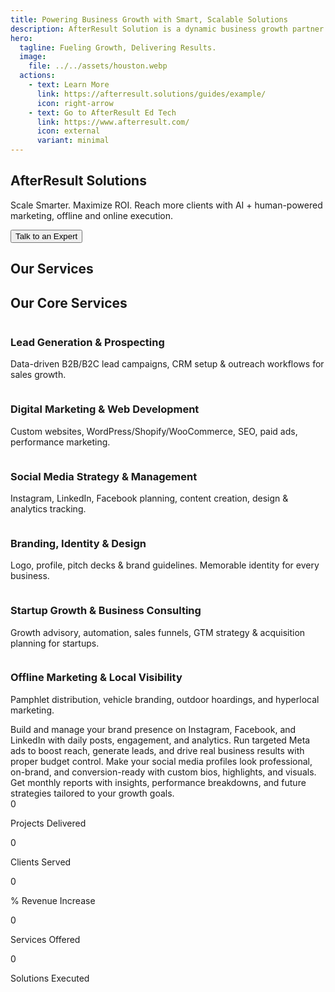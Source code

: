 ```yaml
---
title: Powering Business Growth with Smart, Scalable Solutions
description: AfterResult Solution is a dynamic business growth partner specializing in lead generation, digital marketing, and brand development. We help businesses—big or small—connect with their target audience through strategic online and offline marketing solutions designed to deliver measurable results. Our expertise spans from social media management and SEO to targeted campaigns that boost visibility, engagement, and conversions. At AfterResult Solution, we are committed to driving real impact for our clients by transforming prospects into loyal customers, helping brands grow sustainably in a competitive market.
hero:
  tagline: Fueling Growth, Delivering Results.
  image:
    file: ../../assets/houston.webp
  actions:
    - text: Learn More
      link: https://afterresult.solutions/guides/example/
      icon: right-arrow
    - text: Go to AfterResult Ed Tech
      link: https://www.afterresult.com/
      icon: external
      variant: minimal
---
```



<section class="hero">
  <h1>AfterResult Solutions</h1>
  <p>Scale Smarter. Maximize ROI. Reach more clients with AI + human-powered marketing, offline and online execution.</p>
  <button>Talk to an Expert</button>
</section>


## Our Services

<section class="services">
  <h2>Our Core Services</h2>
  <div class="service-cards">
    <div class="card">
      <img src="/icons/lead-gen.svg" alt="" />
      <h3>Lead Generation & Prospecting</h3>
      <p>Data-driven B2B/B2C lead campaigns, CRM setup & outreach workflows for sales growth.</p>
    </div>
    <div class="card">
      <img src="/icons/web-dev.svg" alt="" />
      <h3>Digital Marketing & Web Development</h3>
      <p>Custom websites, WordPress/Shopify/WooCommerce, SEO, paid ads, performance marketing.</p>
    </div>
    <div class="card">
      <img src="/icons/social-media.svg" alt="" />
      <h3>Social Media Strategy & Management</h3>
      <p>Instagram, LinkedIn, Facebook planning, content creation, design & analytics tracking.</p>
    </div>
    <div class="card">
      <img src="/icons/branding.svg" alt="" />
      <h3>Branding, Identity & Design</h3>
      <p>Logo, profile, pitch decks & brand guidelines. Memorable identity for every business.</p>
    </div>
    <div class="card">
      <img src="/icons/startup.svg" alt="" />
      <h3>Startup Growth & Business Consulting</h3>
      <p>Growth advisory, automation, sales funnels, GTM strategy & acquisition planning for startups.</p>
    </div>
    <div class="card">
      <img src="/icons/offline.svg" alt="" />
      <h3>Offline Marketing & Local Visibility</h3>
      <p>Pamphlet distribution, vehicle branding, outdoor hoardings, and hyperlocal marketing.</p>
    </div>
    <!-- Add/adjust cards as required -->
  </div>
</section>

<CardGrid stagger>
  <Card title="Social Media Marketing & Management" icon="star">
    Build and manage your brand presence on Instagram, Facebook, and LinkedIn with daily posts, engagement, and analytics.
  </Card>

  <Card title="Performance-Driven Ad Campaigns" icon="star">
    Run targeted Meta ads to boost reach, generate leads, and drive real business results with proper budget control.
  </Card>

  <Card title="Profile Optimization & Branding" icon="star">
    Make your social media profiles look professional, on-brand, and conversion-ready with custom bios, highlights, and visuals.
  </Card>

  <Card title="Analytics & Strategy Reports" icon="star">
    Get monthly reports with insights, performance breakdowns, and future strategies tailored to your growth goals.
  </Card>
</CardGrid>

<section class="stats">
  <div class="stat">
    <span class="animated-number" data-target="210">0</span>
    <p>Projects Delivered</p>
  </div>
  <div class="stat">
    <span class="animated-number" data-target="100">0</span>
    <p>Clients Served</p>
  </div>
  <div class="stat">
    <span class="animated-number" data-target="30">0</span>
    <p>% Revenue Increase</p>
  </div>
  <div class="stat">
    <span class="animated-number" data-target="90">0</span>
    <p>Services Offered</p>
  </div>
  <div class="stat">
    <span class="animated-number" data-target="550">0</span>
    <p>Solutions Executed</p>
  </div>
  <!-- Add more stats as needed -->
</section>

<script>
  document.querySelectorAll('.animated-number').forEach(el => {
    let target = +el.getAttribute('data-target');
    let count = 0;
    let step = Math.ceil(target / 60);
    function update() {
      count += step;
      if (count < target) {
        el.textContent = count;
        requestAnimationFrame(update);
      } else {
        el.textContent = target;
      }
    }
    update();
  });
</script>

